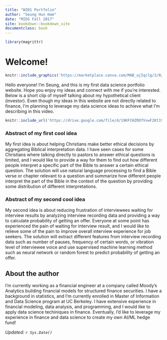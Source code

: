 ```yaml
---
title: "W201 Portfolio"
author: "Seung Hun Ham"
date: "MIDS Fall 2017"
site: bookdown::bookdown_site
documentclass: book
---
```


<!-- This won't be displayed but it will initialize your R session. Add any R libraries you need here. -->
```r
library(magrittr)
```


# Welcome!

<!-- You can include images saved within your repo... -->
```r
knitr::include_graphics('https://marketplace.canva.com/MAB_ajIqclg/2/0/thumbnail_large/canva-hello-world-creative-instagram-post-MAB_ajIqclg.jpg')
```
Hello everyone! I'm Seung, and this is my first data science portfolio website. Hope you enjoy my ideas and connect with me if you're interested. Below is a short clip of myself talking about my hypothetical client (investor). Even though my ideas in this website are not directly related to finance, I'm planning to leverage my data science ideas to achieve what I'm describing in this video.

<!-- Below this line is just examples of how you can embed video from Google Drive. First you have to enable sharing, then just get the object ID which is that long string between d/ and /preview and will also be appended to any sharing link you generate for your video. -->
<p>
```r
knitr::include_url('https://drive.google.com/file/d/19KFCHZROfVvwF2Kt19pp7qP1mLzGUsv_/preview')  
```

### Abstract of my first cool idea

My first idea is about helping Christians make better ethical decisions by aggregating Biblical interpretation data. I have seen cases for some Christians where talking directly to pastors to answer ethical questions is limited, and I would like to provide a way for them  to find out how different people interpret a specific part of the Bible to answer a certain ethical question. The solution will use natural language processing to find a Bible verse or chapter relevant to a question and summarize how different people interpret the part of the Bible in the context of the question by providing some distribution of different interpretations.

### Abstract of my second cool idea

My second idea is about reducing frustration of interviewees waiting for interview results by analyzing interview recording data and providing a way to calculate probability of getting an offer. Everyone at some point has experienced the pain of waiting for interview result, and I would like to relieve some of the pain to improve overall interview experience for job seekers. The solution will extract different features from interview recording data such as number of pauses, frequency of certain words, or vibration level of interviewee voice and use supervised machine learning method such as neural network or random forest to predict probability of getting an offer.

## About the author

I'm currently working as a financial engineer at a company called Moody's Analytics building financial models for structured finance securities. I have a background in statistics, and I'm currently enrolled in Master of Information and Data Science program at UC Berkeley. I have extensive experience in financial modeling, data analysis, and programming, and I would like to apply data science techiniques in finance. Eventually, I'd like to leverage my experience in finance and data science to create my own AI/ML hedge fund!

*Updated: `r Sys.Date()`*
